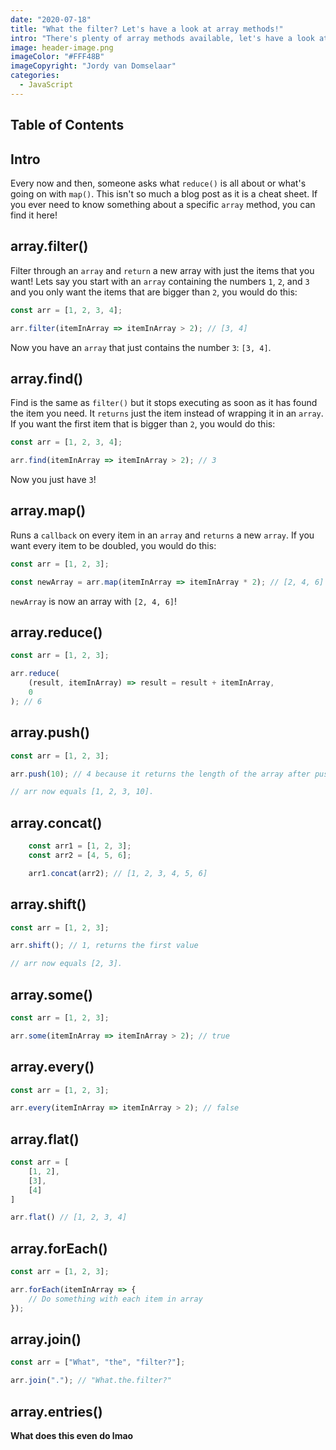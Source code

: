 ```yaml
---
date: "2020-07-18"
title: "What the filter? Let's have a look at array methods!"
intro: "There's plenty of array methods available, let's have a look at some of them!"
image: header-image.png
imageColor: "#FFF48B"
imageCopyright: "Jordy van Domselaar"
categories:
  - JavaScript
---
```


## Table of Contents

## Intro

Every now and then, someone asks what `reduce()` is all about or what's going on with `map()`. This isn't so much a blog post as it is a cheat sheet. If you ever need to know something about a specific `array` method, you can find it here!

## array.filter()

Filter through an `array` and `return` a new array with just the items that you want! Lets say you start with an `array` containing the numbers `1`, `2`, and `3` and you only want the items that are bigger than `2`, you would do this:

```js
const arr = [1, 2, 3, 4];

arr.filter(itemInArray => itemInArray > 2); // [3, 4]
```

Now you have an `array` that just contains the number `3`: `[3, 4]`.

## array.find()

Find is the same as `filter()` but it stops executing as soon as it has found the item you need. It `returns` just the item instead of wrapping it in an `array`. If you want the first item that is bigger than `2`, you would do this:

```js
const arr = [1, 2, 3, 4];

arr.find(itemInArray => itemInArray > 2); // 3
```

Now you just have `3`!

## array.map()

Runs a `callback` on every item in an `array` and `returns` a new `array`. If you want every item to be doubled, you would do this:

```js
const arr = [1, 2, 3];

const newArray = arr.map(itemInArray => itemInArray * 2); // [2, 4, 6]
```

`newArray` is now an array with `[2, 4, 6]`!


## array.reduce()

```js
const arr = [1, 2, 3];

arr.reduce(
    (result, itemInArray) => result = result + itemInArray,
    0
); // 6
```

## array.push()

```js
const arr = [1, 2, 3];

arr.push(10); // 4 because it returns the length of the array after pushing the new item.

// arr now equals [1, 2, 3, 10].
```

## array.concat()

```js
    const arr1 = [1, 2, 3];
    const arr2 = [4, 5, 6];

    arr1.concat(arr2); // [1, 2, 3, 4, 5, 6]
```

## array.shift()

```js
const arr = [1, 2, 3];

arr.shift(); // 1, returns the first value

// arr now equals [2, 3].
```

## array.some()

```js
const arr = [1, 2, 3];

arr.some(itemInArray => itemInArray > 2); // true
```

## array.every()

```js
const arr = [1, 2, 3];

arr.every(itemInArray => itemInArray > 2); // false
```

## array.flat()

```js
const arr = [
    [1, 2],
    [3],
    [4]
]

arr.flat() // [1, 2, 3, 4]
```

## array.forEach()

```js
const arr = [1, 2, 3];

arr.forEach(itemInArray => {
    // Do something with each item in array
});
```

## array.join()

```js
const arr = ["What", "the", "filter?"];

arr.join("."); // "What.the.filter?"
```

## array.entries()

**What does this even do lmao**
